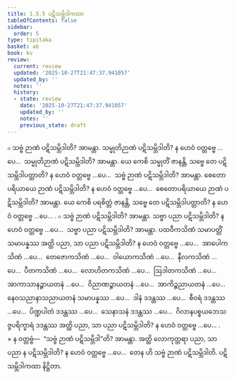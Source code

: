 ```yaml
---
title: 1.5.5 ပဋိသမ္ဘိဒါကထာ
tableOfContents: false
sidebar:
  order: 5
type: tipitaka
basket: ab
book: kv
review:
  current: review
  updated: '2025-10-27T21:47:37.941057'
  updated_by: ''
  notes: ''
  history:
  - state: review
    date: '2025-10-27T21:47:37.941057'
    updated_by: ''
    notes: ''
    previous_state: draft
---
```



<ReviewStatus review={frontmatter.review} showDetails={true} />

<HypothesisAnnotation frontmatter={frontmatter} />

<DynamicBreadcrumb />

<Division number="432" book="kv" e="ch" v="32" p="233">

<Paragraph number="1502" book="kv">
๐ သဗ္ဗံ ဉာဏံ ပဋိသမ္ဘိဒါတိ? အာမန္တာ. သမ္မုတိဉာဏံ ပဋိသမ္ဘိဒါတိ? န ဟေဝံ ဝတ္တဗ္ဗေ …ပေ…  သမ္မုတိဉာဏံ ပဋိသမ္ဘိဒါတိ? အာမန္တာ. ယေ ကေစိ သမ္မုတိံ ဇာနန္တိ, သဗ္ဗေ တေ ပဋိသမ္ဘိဒါပတ္တာတိ? န ဟေဝံ ဝတ္တဗ္ဗေ …ပေ…  သဗ္ဗံ ဉာဏံ ပဋိသမ္ဘိဒါတိ? အာမန္တာ. စေတောပရိယာယေ ဉာဏံ ပဋိသမ္ဘိဒါတိ? န ဟေဝံ ဝတ္တဗ္ဗေ …ပေ…  စေတောပရိယာယေ ဉာဏံ ပဋိသမ္ဘိဒါတိ? အာမန္တာ. ယေ ကေစိ ပရစိတ္တံ ဇာနန္တိ, သဗ္ဗေ တေ ပဋိသမ္ဘိဒါပတ္တာတိ? န ဟေဝံ ဝတ္တဗ္ဗေ …ပေ… .
</Paragraph>

<Paragraph number="1503" book="kv">
๐ သဗ္ဗံ ဉာဏံ ပဋိသမ္ဘိဒါတိ? အာမန္တာ. သဗ္ဗာ ပညာ ပဋိသမ္ဘိဒါတိ? န ဟေဝံ ဝတ္တဗ္ဗေ …ပေ…  သဗ္ဗာ ပညာ ပဋိသမ္ဘိဒါတိ? အာမန္တာ. ပထဝီကသိဏံ သမာပတ္တိံ သမာပန္နဿ အတ္ထိ ပညာ, သာ ပညာ ပဋိသမ္ဘိဒါတိ? န ဟေဝံ ဝတ္တဗ္ဗေ …ပေ…  အာပေါကသိဏံ …ပေ…  တေဇောကသိဏံ …ပေ…  ဝါယောကသိဏံ …ပေ…  နီလကသိဏံ …ပေ…  ပီတကသိဏံ …ပေ…  လောဟိတကသိဏံ …ပေ…  ဩဒါတကသိဏံ …ပေ…  အာကာသာနဉ္စာယတနံ …ပေ…  ဝိညာဏဉ္စာယတနံ …ပေ…  အာကိဉ္စညာယတနံ …ပေ…  နေဝသညာနာသညာယတနံ သမာပန္နဿ …ပေ…  ဒါနံ ဒဒန္တဿ …ပေ…  စီဝရံ ဒဒန္တဿ …ပေ…  ပိဏ္ဍပါတံ ဒဒန္တဿ …ပေ…  သေနာသနံ ဒဒန္တဿ …ပေ…  ဂိလာနပစ္စယဘေသဇ္ဇပရိက္ခာရံ ဒဒန္တဿ အတ္ထိ ပညာ, သာ ပညာ ပဋိသမ္ဘိဒါတိ? န ဟေဝံ ဝတ္တဗ္ဗေ …ပေ… .
</Paragraph>

</Division>
<Division number="433" book="kv" e="ch" v="32" p="233">

<Paragraph number="1504" book="kv">
× န ဝတ္တဗ္ဗံ—  “သဗ္ဗံ ဉာဏံ ပဋိသမ္ဘိဒါ”တိ? အာမန္တာ. အတ္ထိ လောကုတ္တရာ ပညာ, သာ ပညာ န ပဋိသမ္ဘိဒါတိ? န ဟေဝံ ဝတ္တဗ္ဗေ …ပေ…  တေန ဟိ သဗ္ဗံ ဉာဏံ ပဋိသမ္ဘိဒါတိ.

</Paragraph>
</Division>

<Paragraph number="1505" type="center" book="kv">
ပဋိသမ္ဘိဒါကထာ နိဋ္ဌိတာ.
</Paragraph>